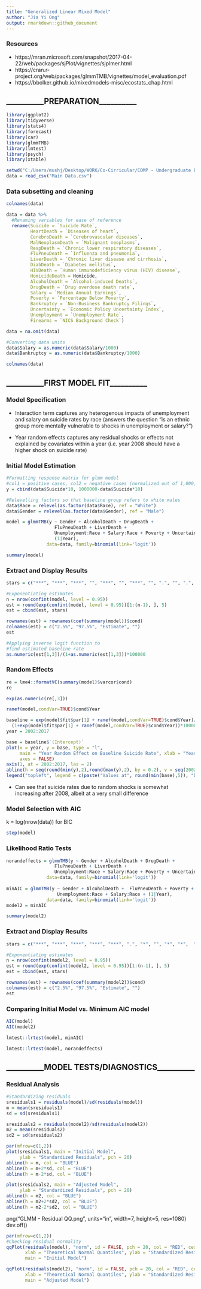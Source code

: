 ```yaml
---
title: "Generalized Linear Mixed Model"
author: "Jia Yi Ong"
output: rmarkdown::github_document
---
```


### Resources

* https://mran.microsoft.com/snapshot/2017-04-22/web/packages/sjPlot/vignettes/sjplmer.html
* https://cran.r-project.org/web/packages/glmmTMB/vignettes/model_evaluation.pdf
* https://bbolker.github.io/mixedmodels-misc/ecostats_chap.html




## __________PREPARATION__________

```r
library(ggplot2)
library(tidyverse)
library(stats4)
library(forecast)
library(car)
library(glmmTMB)
library(lmtest)
library(psych)
library(xtable)
```

```r
setwd("C:/Users/mushj/Desktop/WORK/Co-Cirricular/COMP - Undergraduate Big Data Challenge 2020")
data = read_csv("Main Data.csv")
```


### Data subsetting and cleaning

```r
colnames(data)
```

```r
data = data %>%
  #Renaming variables for ease of reference
  rename(Suicide = `Suicide Rate`, 
         HeartDeath = `Diseases of heart`, 
         CerebroDeath = `Cerebrovascular diseases`, 
         MalNeoplasmDeath = `Malignant neoplasms`,
         RespDeath = `Chronic lower respiratory diseases`, 
         FluPneuDeath = `Influenza and pneumonia`, 
         LiverDeath = `Chronic liver disease and cirrhosis`, 
         DiabDeath = `Diabetes mellitus`, 
         HIVDeath = `Human immunodeficiency virus (HIV) disease`,
         HomicideDeath = Homicide,
         AlcoholDeath = `Alcohol-induced Deaths`, 
         DrugDeath = `Drug overdose death rate`, 
         Salary = `Median Annual Earnings`,
         Poverty = `Percentage Below Poverty`, 
         Bankruptcy = `Non-Business Bankruptcy Filings`, 
         Uncertainty = `Economic Policy Uncertainty Index`, 
         Unemployment = `Unemployment Rate`,
         Firearms = `NICS Background Check`)
```

```r
data = na.omit(data)
```

```r
#Converting data units
data$Salary = as.numeric(data$Salary/1000)
data$Bankruptcy = as.numeric(data$Bankruptcy/1000)
```

```r
colnames(data)
```




## __________FIRST MODEL FIT__________


### Model Specification

\begin{align}
\text{Let } Y_{trg} &= \text{Number of suicide cases in year } t, \text{ from the race group } r, \text{ and gender group } g. \\[20pt]
Y_{trg}|U_t &\sim Bin(N_{trg},P_{trg}), \\[5pt]
&\text{ where } N_{trg} = \text{ population size of that group in that year} \\[5pt]
&\text{ and } P_{trg} = \text{proportion of that population who committed suicide.} \\[20pt]
\text{Estimate } &P_{trg} \text{ using a logistic link, with employment-race interaction and year random effects:} \\[5pt]
\log \left( \frac{P_{trg}}{1-P_{trg}} \right) &= Gender_g + DrugDeath_{trg} + AlcoholDeath_{trg} \\[5pt]
& + Salary_{trg} + (Race_r:Salary_{trg}) + Unemployment_{trg} + (Race_r:Unemployment_{trg}) + U_t \\[5pt]
&\space \text{where }U_t \sim N(0,\sigma_t^2)
\end{align}

* Interaction term captures any heterogenous impacts of unemployment and salary on suicide rates by race (answers the question "is an ethnic group more mentally vulnerable to shocks in unemployment or salary?")

* Year random effects captures any residual shocks or effects not explained by covariates within a year (i.e. year 2008 should have a higher shock on suicide rate)


### Initial Model Estimation

```r
#Formatting response matrix for glmm model
#col1 = positive cases, col2 = negative cases (normalized out of 1,000,000)
y = cbind(data$Suicide*10, 1000000-data$Suicide*10)

#Relevelling factors so that baseline group refers to white males
data$Race = relevel(as.factor(data$Race), ref = "White")
data$Gender = relevel(as.factor(data$Gender), ref = "Male")
```

```r
model = glmmTMB(y ~ Gender + AlcoholDeath + DrugDeath + 
                  FluPneuDeath + LiverDeath +
                  Unemployment:Race + Salary:Race + Poverty + Uncertainty +
                  (1|Year),
               data=data, family=binomial(link='logit'))

summary(model)
```


### Extract and Display Results

```r
stars = c("***", "***", "***", "", "***", "", "***", "", ".", "", ".", "*", "*", "***", "**", "***")
```

```r
#Exponentiating estimates
n = nrow(confint(model, level = 0.95))
est = round(exp(confint(model, level = 0.95))[1:(n-1), ], 5)
est = cbind(est, stars)

rownames(est) = rownames(coef(summary(model))$cond)
colnames(est) = c("2.5%", "97.5%", "Estimate", "")
est
```

```r
#Applying inverse logit function to
#find estimated baseline rate
as.numeric(est[1,3])/(1+as.numeric(est[1,3]))*100000
```


### Random Effects

```r
re = lme4::formatVC(summary(model)$varcor$cond)
re
```

```r
exp(as.numeric(re[,3]))
```

```r
ranef(model,condVar=TRUE)$cond$Year
```

```r
baseline = exp(model$fit$par[1] + ranef(model,condVar=TRUE)$cond$Year)/
  (1+exp(model$fit$par[1] + ranef(model,condVar=TRUE)$cond$Year))*100000
year = 2002:2017
```

```r
base = baseline$`(Intercept)`
plot(x = year, y = base, type = "l",
     main = "Year Random Effect on Baseline Suicide Rate", xlab = "Year", ylab = "Suicides per 100k",
     axes = FALSE)
axis(1, at = 2002:2017, las = 2)
abline(h = seq(round(min(y),2),round(max(y),2), by = 0.2), v = seq(2002, 2017, by =1), col = "GREY", lty = "dotted")
legend("topleft", legend = c(paste("Values at", round(min(base),5)), "Differences by year too small to discern."), cex = 0.7)
```

* Can see that suicide rates due to random shocks is somewhat increasing after 2008, albeit at a very small difference


### Model Selection with AIC

k = log(nrow(data)) for BIC
```r
step(model)
```


### Likelihood Ratio Tests

```r
norandeffects = glmmTMB(y ~ Gender + AlcoholDeath + DrugDeath + 
                  FluPneuDeath + LiverDeath +
                  Unemployment:Race + Salary:Race + Poverty + Uncertainty,
               data=data, family=binomial(link='logit'))
  
minAIC = glmmTMB(y ~ Gender + AlcoholDeath +  FluPneuDeath + Poverty + Uncertainty + 
                   Unemployment:Race + Salary:Race + (1|Year),
               data=data, family=binomial(link='logit'))
model2 = minAIC
```

```r
summary(model2)
```


### Extract and Display Results

```r
stars = c("***", "***", "***", "***", "***", ".", "*", "", "*", "*",  "*", "***", "***", "***")
```

```r
#Exponentiating estimates
n = nrow(confint(model2, level = 0.95))
est = round(exp(confint(model2, level = 0.95))[1:(n-1), ], 5)
est = cbind(est, stars)

rownames(est) = rownames(coef(summary(model2))$cond)
colnames(est) = c("2.5%", "97.5%", "Estimate", "")
est
```


### Comparing Initial Model vs. Minimum AIC model

```r
AIC(model)
AIC(model2)
```

```r
lmtest::lrtest(model, minAIC)
```

```r
lmtest::lrtest(model, norandeffects)
```




## __________MODEL TESTS/DIAGNOSTICS__________


### Residual Analysis

```r
#Standardizing residuals
sresiduals1 = residuals(model)/sd(residuals(model))
m = mean(sresiduals1)
sd = sd(sresiduals1)

sresiduals2 = residuals(model2)/sd(residuals(model2))
m2 = mean(sresiduals2)
sd2 = sd(sresiduals2)
```

```r
par(mfrow=c(1,2))
plot(sresiduals1, main = "Initial Model",
     ylab = "Standardized Residuals", pch = 20)
abline(h = m, col = "BLUE")
abline(h = m+2*sd, col = "BLUE")
abline(h = m-2*sd, col = "BLUE")

plot(sresiduals2, main = "Adjusted Model",
     ylab = "Standardized Residuals", pch = 20)
abline(h = m2, col = "BLUE")
abline(h = m2+2*sd2, col = "BLUE")
abline(h = m2-2*sd2, col = "BLUE")
```

png("GLMM - Residual QQ.png", units="in", width=7, height=5, res=1080)
dev.off()
```r
par(mfrow=c(1,2))
#Checking residual normality
qqPlot(residuals(model), "norm", id = FALSE, pch = 20, col = "RED", cex = 0.8,
       xlab = "Theoretical Normal Quantiles", ylab = "Standardized Residuals",
       main = "Initial Model")

qqPlot(residuals(model2), "norm", id = FALSE, pch = 20, col = "RED", cex = 0.8,
       xlab = "Theoretical Normal Quantiles", ylab = "Standardized Residuals",
       main = "Adjusted Model")
```

